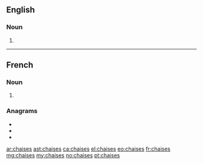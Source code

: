 ==English==

===Noun===
{{head|en|noun plural form}}

# {{plural of|chaise|lang=en}}

----

==French==

===Noun===
{{head|fr|noun plural form|g=f}}

# {{plural of|chaise|lang=fr}}

===Anagrams===
* {{l|fr|chassie}}
* {{l|fr|chiasse}}
* {{l|fr|séchais}}

[[ar:chaises]]
[[ast:chaises]]
[[ca:chaises]]
[[el:chaises]]
[[eo:chaises]]
[[fr:chaises]]
[[mg:chaises]]
[[my:chaises]]
[[no:chaises]]
[[pt:chaises]]